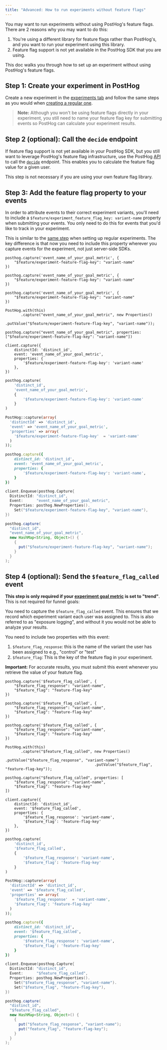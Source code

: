```yaml
---
title: "Advanced: How to run experiments without feature flags"
---
```


You may want to run experiments without using PostHog's feature flags. There are 2 reasons why you may want to do this:

1. You're using a different library for feature flags rather than PostHog's, and you want to run your experiment using this library.
2. Feature flag support is not yet available in the PostHog SDK that you are using.

This doc walks you through how to set up an experiment without using PostHog's feature flags.

## Step 1: Create your experiment in PostHog

Create a new experiment in the [experiments tab](https://app.posthog.com/experiments) and follow the same steps as you would when [creating a regular one](/docs/experiments/manual#how-to-create-an-experiment-in-posthog).

> **Note:** Although you won't be using feature flags directly in your experiment, you still need to name your feature flag key for submitting events so PostHog can calculate your experiment results.

## Step 2 (optional): Call the `decide` endpoint

If feature flag support is not yet available in your PostHog SDK, but you still want to leverage PostHog's feature flag infrastructure, use the PostHog [API](/docs/api) to call the [`decide`](/docs/api/post-only-endpoints#feature-flags) endpoint. This enables you to calculate the feature flag value for a given user.

This step is not necessary if you are using your own feature flag library.

## Step 3: Add the feature flag property to your events 

In order to attribute events to their correct experiment variants, you'll need to include a `$feature/experiment_feature_flag_key: variant-name` property when submitting your events. You only need to do this for events that you'd like to track in your experiment.

This is similar to the [same step](/docs/experiments/manual#step-2-server-side-only-add-the-feature-flag-property-to-your-events) when setting up regular experiments. The key difference is that now you need to include this property wherever you capture events for the experiment, not just server-side SDKs.

<MultiLanguage>

```js-web
posthog.capture('event_name_of_your_goal_metric', {
    "$feature/experiment-feature-flag-key": "variant-name"
})
```

```react
posthog.capture('event_name_of_your_goal_metric', {
    "$feature/experiment-feature-flag-key": "variant-name"
})
```

```react-native
posthog.capture('event_name_of_your_goal_metric', {
    "$feature/experiment-feature-flag-key": "variant-name"
})
```

```Android
PostHog.with(this)
       .capture("event_name_of_your_goal_metric", new Properties()
                                        .putValue("$feature/experiment-feature-flag-key", "variant-name"));
```

```iOS
posthog.capture("event_name_of_your_goal_metric", properties: ["$feature/experiment-feature-flag-key": "variant-name"])
```

```node
client.capture({
    distinctId: 'distinct_id',
    event: 'event_name_of_your_goal_metric',
    properties: {
        '$feature/experiment-feature-flag-key': 'variant-name'
    },
})
```

```python
posthog.capture(
    'distinct_id',
    'event_name_of_your_goal_metric',
    {
        '$feature/experiment-feature-flag-key': 'variant-name'
    }
)
```

```php
PostHog::capture(array(
  'distinctId' => 'distinct_id',
  'event' => 'event_name_of_your_goal_metric',
  'properties' => array(
    '$feature/experiment-feature-flag-key'  = 'variant-name'
  )
));
```

```ruby
posthog.capture({
    distinct_id: 'distinct_id',
    event: 'event_name_of_your_goal_metric',
    properties: {
        '$feature/experiment-feature-flag-key': 'variant-name',
    }
})
```

```go
client.Enqueue(posthog.Capture{
  DistinctId: "distinct_id",
  Event:      "event_name_of_your_goal_metric",
  Properties: posthog.NewProperties().
    Set("$feature/experiment-feature-flag-key", "variant-name"),
})
```

```java
posthog.capture(
  "distinct_id",
  "event_name_of_your_goal_metric",
  new HashMap<String, Object>() {
    {
      put("$feature/experiment-feature-flag-key", "variant-name");
    }
  }
);
```

</MultiLanguage>

## Step 4 (optional): Send the `$feature_flag_called` event

**This step is only required if your [experiment goal metric](/docs/experiments/manual#experiment-goal) is set to "trend"**. This is not required for funnel goals:

You need to capture the `$feature_flag_called` event. This ensures that we record which experiment variant each user was assigned to. This is also referred to as "exposure logging", and without it you would not be able to analyze your results. 

You need to include two properties with this event:

1. `$feature_flag_response`: this is the name of the variant the user has been assigned to e.g., "control" or "test"
2. `$feature_flag`: This is the key of the feature flag in your experiment.

**Important:** For accurate results, you must submit this event whenever you retrieve the value of your feature flag.

<MultiLanguage>

```js-web
posthog.capture('$feature_flag_called', {
    "$feature_flag_response": "variant-name",
    "$feature_flag": "feature-flag-key"
})
```

```react
posthog.capture('$feature_flag_called', {
    "$feature_flag_response": "variant-name",
    "$feature_flag": "feature-flag-key"
})
```

```react-native
posthog.capture('$feature_flag_called', {
    "$feature_flag_response": "variant-name",
    "$feature_flag": "feature-flag-key"
})
```

```Android
PostHog.with(this)
       .capture("$feature_flag_called", new Properties()
                                        .putValue("$feature_flag_response", "variant-name")
                                        .putValue("$feature_flag", "feature-flag-key"));
```

```iOS
posthog.capture("$feature_flag_called", properties: [
    "$feature_flag_response": "variant-name",
    "$feature_flag": "feature-flag-key"
])
```

```node
client.capture({
    distinctId: 'distinct_id',
    event: '$feature_flag_called',
    properties: {
        '$feature_flag_response': 'variant-name',
        '$feature_flag': 'feature-flag-key'
    },
})
```

```python
posthog.capture(
    'distinct_id',
    '$feature_flag_called',
    {
        '$feature_flag_response': 'variant-name',
        '$feature_flag': 'feature-flag-key'
    }
)
```

```php
PostHog::capture(array(
  'distinctId' => 'distinct_id',
  'event' => '$feature_flag_called',
  'properties' => array(
    '$feature_flag_response'  = 'variant-name',
    '$feature_flag': 'feature-flag-key'
  )
));
```

```ruby
posthog.capture({
    distinct_id: 'distinct_id',
    event: '$feature_flag_called',
    properties: {
        '$feature_flag_response': 'variant-name',
        '$feature_flag': 'feature-flag-key'
    }
})
```

```go
client.Enqueue(posthog.Capture{
  DistinctId: "distinct_id",
  Event:      "$feature_flag_called",
  Properties: posthog.NewProperties().
    Set("$feature_flag_response", "variant-name").
    Set("$feature_flag", "feature-flag-key"),
})
```

```java
posthog.capture(
  "distinct_id",
  "$feature_flag_called",
  new HashMap<String, Object>() {
    {
      put("$feature_flag_response", "variant-name");
      put("feature_flag", "feature-flag-key");
    }
  }
);
```

</MultiLanguage>